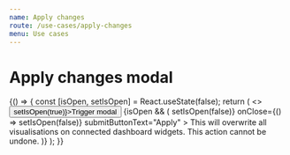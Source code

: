 ```yaml
---
name: Apply changes
route: /use-cases/apply-changes
menu: Use cases
---
```



# Apply changes modal

<Playground>
    {() => {
        const [isOpen, setIsOpen] = React.useState(false);
        return (
            <>
                <Button variant="primary" onClick={() => setIsOpen(true)}>Trigger modal</Button>
                {isOpen && (
                    <Modal
                        title="Apply changes?"
                        onSubmit={() => setIsOpen(false)}
                        onClose={() => setIsOpen(false)}
                        submitButtonText="Apply"
                    >
                        <Toast variant="info">
                            This will overwrite all visualisations on connected dashboard widgets. This action cannot be undone.
                        </Toast>
                    </Modal>
                )}
            </>
        );
    }}

</Playground>
